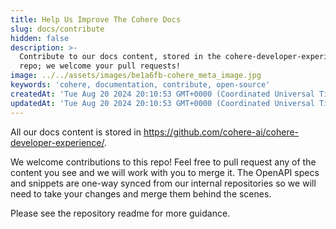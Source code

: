 ```yaml
---
title: Help Us Improve The Cohere Docs
slug: docs/contribute
hidden: false
description: >-
  Contribute to our docs content, stored in the cohere-developer-experience
  repo; we welcome your pull requests!
image: ../../assets/images/be1a6fb-cohere_meta_image.jpg
keywords: 'cohere, documentation, contribute, open-source'
createdAt: 'Tue Aug 20 2024 20:10:53 GMT+0000 (Coordinated Universal Time)'
updatedAt: 'Tue Aug 20 2024 20:10:53 GMT+0000 (Coordinated Universal Time)'
---
```


All our docs content is stored in https://github.com/cohere-ai/cohere-developer-experience/. 

We welcome contributions to this repo! Feel free to pull request any of the content you see and we will work with you to merge it. The OpenAPI specs and snippets are one-way synced from our internal repositories so we will need to take your changes and merge them behind the scenes.

Please see the repository readme for more guidance.
